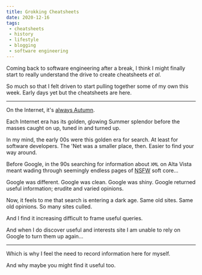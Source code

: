 ```yaml
---
title: Grokking Cheatsheets
date: 2020-12-16
tags:
 - cheatsheets
 - history
 - lifestyle
 - blogging
 - software engineering
---
```




Coming back to software engineering after a break, I think I might finally start to really understand the drive
to create cheatsheets *et al*.

So much so that I felt driven to start pulling together some of my own this week. Early days yet but
the <GatsbyLink to='/cheatsheets'>cheatsheets are here</GatsbyLink>.

---

On the Internet, it's [always Autumn](https://en.wikipedia.org/wiki/Eternal_September).

Each Internet era has its golden, glowing Summer splendor before the masses caught on up, tuned in and
turned up.

In my mind, the early 00s were this golden era for search. At least for software developers.
The 'Net was a smaller place, then. Easier to find your way around.

Before Google, in the 90s searching for information about ```XML``` on Alta Vista meant wading through seemingly endless pages
of [NSFW](https://www.howtogeek.com/438957/what-does-nsfw-mean-and-how-do-you-use-it/) soft core...

Google was different. Google was clean. Google was shiny. Google returned useful information; erudite and varied
opinions.

Now, it feels to me that search is entering a dark age. Same old sites. Same old opinions. So many sites culled.

And I find it increasing difficult to frame useful queries.

And when I do discover useful and interests site I am unable to rely on Google to turn them up again...

---

Which is why I feel the need to record information here for myself.

And why maybe you might find it useful too.